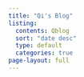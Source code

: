 ```yaml
---
title: "Qi's Blog"
listing:
  contents: Qblog
  sort: "date desc"
  type: default
  categories: true
page-layout: full
---
```

